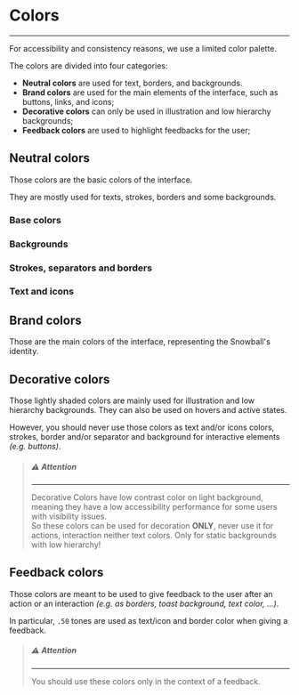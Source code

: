
<Meta title="Atoms/Colors" />

# Colors

---

For accessibility and consistency reasons, we use a limited color palette.

The
colors are divided into four categories:

- **Neutral colors** are used for text, borders, and backgrounds.
- **Brand colors** are used for the main elements of the interface, such as
  buttons, links, and icons;
- **Decorative colors** can only be used in illustration and low hierarchy
  backgrounds;
- **Feedback colors** are used to highlight feedbacks for the user;

## Neutral colors

Those colors are the basic colors of the interface.

They are mostly used for texts, strokes, borders and some backgrounds.

### Base colors

<ColorPalette>
  <ColorItem
    colors={{ Black: DesignTokens.ColorBaseBlack }}
    title="color.base.black"
  />
  <ColorItem
    colors={{ White: DesignTokens.ColorBaseWhite }}
    title="color.base.white"
  />
  <ColorItem
    colors={{
      '.30': DesignTokens.ColorBaseGrey30,
      '.50': DesignTokens.ColorBaseGrey50,
      '.70': DesignTokens.ColorBaseGrey70,
      '.90': DesignTokens.ColorBaseGrey90,
    }}
    title="color.base.grey"
  />
</ColorPalette>

### Backgrounds

<ColorPalette>
  <ColorItem
    colors={{
      'Yellowish White-90': DesignTokens.ColorBackgroundBodyLight,
    }}
    subtitle="Use for page body background (only) in light mode. Never use for card backgrounds."
    title="color.background.body.light"
  />
  <ColorItem
    colors={{
      Black: DesignTokens.ColorBackgroundBodyDark,
    }}
    subtitle="Use for page body background in dark mode but also for secondary elements backgrounds. Never use for card backgrounds."
    title="color.background.body.dark"
  />
  <ColorItem
    colors={{
      'Grey-70': DesignTokens.ColorBackgroundDisabled,
    }}
    subtitle="Use for disabled elements background"
    title="color.background.disabled"
  />
</ColorPalette>

### Strokes, separators and borders

<ColorPalette>
  <ColorItem
    colors={{
      Black: DesignTokens.ColorBorderDefault,
    }}
    subtitle="Use for most elements borders"
    title="color.border.default"
  />
  <ColorItem
    colors={{
      'Grey-50': DesignTokens.ColorBorderDisabled,
    }}
    subtitle="Use for disabled elements borders"
    title="color.border.disabled"
  />
  <ColorItem
    colors={{
      'Grey-70': DesignTokens.ColorStrokeSeparator,
    }}
    subtitle="Use for separators"
    title="color.stroke.separator"
  />
</ColorPalette>

### Text and icons

<ColorPalette>
  <ColorItem
    colors={{
      Black: DesignTokens.ColorTextDark,
    }}
    subtitle="Use for text and icons color on light and colored backgrounds"
    title="color.text.dark"
  />
  <ColorItem
    colors={{
      White: DesignTokens.ColorTextLight,
    }}
    subtitle="Use for text and icons color on dark backgrounds"
    title="color.text.light"
  />
  <ColorItem
    colors={{
      'Grey-50': DesignTokens.ColorTextDisabled,
    }}
    subtitle="Use for text and icons color off disabled elements"
    title="color.text.disabled"
  />
  <ColorItem
    colors={{
      'Grey-30': DesignTokens.ColorTextDisabled,
    }}
    subtitle="Use for placeholders"
    title="color.text.placeholder"
  />
</ColorPalette>

## Brand colors

Those are the main colors of the interface, representing the Snowball's
identity.

<ColorPalette>
  <ColorItem
    colors={{ 'Pink-50': DesignTokens.ColorBrandPrimary }}
    subtitle="Use for covers, headers background, primary elements background and for secondary active element background or borders. Never use for text and/or icons colors on light background or for strokes and/or separators"
    title="color.brand.primary"
  />
  <ColorItem
    colors={{ Black: DesignTokens.ColorBrandSecondary }}
    subtitle="Used in some component has a main color (e.g. display button pressed state, primary button background, ...)."
    title="color.brand.secondary"
  />
  <ColorItem
    colors={{ Black: DesignTokens.ColorBrandHighlight }}
    subtitle="Used in some component to highlight or slightly modify the primary color (e.g. hover state of a Checkbox/Radio, active background of the Switch, background of the Progress bar, ...)."
    title="color.brand.highlight"
  />
</ColorPalette>

## Decorative colors

Those lightly shaded colors are mainly used for illustration and low hierarchy
backgrounds. They can also be used on hovers and active states.

However, you should never use those colors as text and/or icons colors, strokes,
border and/or separator and background for interactive elements _(e.g. buttons)_.

> ##### ⚠️ **Attention**
>
> ---
>
> Decorative Colors have low contrast color on light background, meaning they
> have a low accessibility performance for some users with visibility issues.  
> So these colors can be used for decoration **ONLY**, never use it for actions,
> interaction neither text colors. Only for static backgrounds with low
> hierarchy!

<ColorPalette>
  <ColorItem
    colors={{
      '.50': DesignTokens.ColorDecorativeBlue50,
      '.70': DesignTokens.ColorDecorativeBlue70,
      '.90': DesignTokens.ColorDecorativeBlue90,
    }}
    title="color.decorative.blue"
  />
  <ColorItem
    colors={{
      '.50': DesignTokens.ColorDecorativeGreen50,
      '.70': DesignTokens.ColorDecorativeGreen70,
      '.90': DesignTokens.ColorDecorativeGreen90,
    }}
    title="color.decorative.green"
  />
  <ColorItem
    colors={{
      '.70': DesignTokens.ColorDecorativePink70,
      '.90': DesignTokens.ColorDecorativePink90,
    }}
    subtitle="Never use Pink-50 for decorative purpose as it's the brand's primary color"
    title="color.decorative.pink"
  />
  <ColorItem
    colors={{
      '.50': DesignTokens.ColorDecorativePurple50,
      '.70': DesignTokens.ColorDecorativePurple70,
      '.90': DesignTokens.ColorDecorativePurple90,
    }}
    title="color.decorative.purple"
  />
  <ColorItem
    colors={{
      '.50': DesignTokens.ColorDecorativeYellow50,
      '.70': DesignTokens.ColorDecorativeYellow70,
      '.90': DesignTokens.ColorDecorativeYellow90,
    }}
    title="color.decorative.yellow"
  />
</ColorPalette>

## Feedback colors

Those colors are meant to be used to give feedback to the user after an action
or an interaction _(e.g. as borders, toast background, text color, ...)_.

In particular, `.50` tones are used as text/icon and border color when giving a
feedback.

> ##### ⚠️ **Attention**
>
> ---
>
> You should use these colors only in the context of a feedback.

<ColorPalette>
  <ColorItem
    colors={{
      '.50': DesignTokens.ColorFeedbackSuccess50,
      '.90': DesignTokens.ColorFeedbackSuccess90,
    }}
    title="color.feedback.success"
  />
  <ColorItem
    colors={{
      '.50': DesignTokens.ColorFeedbackWarning50,
      '.90': DesignTokens.ColorFeedbackWarning90,
    }}
    title="color.feedback.warning"
  />
  <ColorItem
    colors={{
      '.50': DesignTokens.ColorFeedbackDanger50,
      '.90': DesignTokens.ColorFeedbackDanger90,
    }}
    title="color.feedback.danger"
  />
</ColorPalette>
